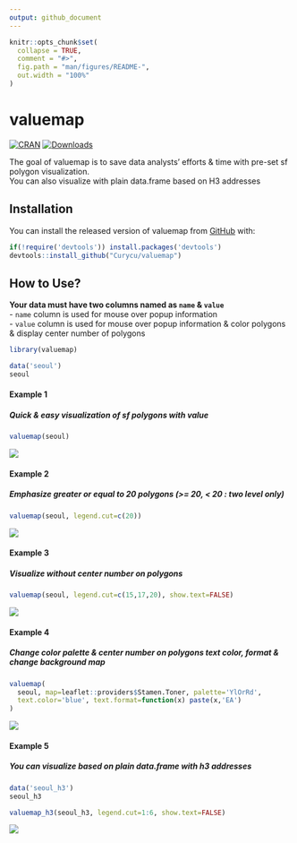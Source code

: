 ```yaml
---
output: github_document
---
```


<!-- README.md is generated from README.Rmd. Please edit that file -->

```r
knitr::opts_chunk$set(
  collapse = TRUE,
  comment = "#>",
  fig.path = "man/figures/README-",
  out.width = "100%"
)
```

# valuemap

<!-- badges: start -->
[![CRAN](https://www.r-pkg.org/badges/version/valuemap)](https://cran.r-project.org/package=valuemap)
[![Downloads](https://cranlogs.r-pkg.org/badges/grand-total/valuemap)](https://www.r-pkg.org/pkg/valuemap)
<!-- badges: end -->

The goal of valuemap is to save data analysts' efforts & time with pre-set sf polygon visualization.  
You can also visualize with plain data.frame based on H3 addresses  

## Installation

You can install the released version of valuemap from [GitHub](https://github.com/) with:

```r
if(!require('devtools')) install.packages('devtools')
devtools::install_github("Curycu/valuemap")
```
## How to Use?

**Your data must have two columns named as `name` & `value`**  
  - `name` column is used for mouse over popup information  
  - `value` column is used for mouse over popup information & color polygons & display center number of polygons  
  
```r
library(valuemap)

data('seoul')
seoul
```

#### Example 1
##### Quick & easy visualization of sf polygons with value  
```r
valuemap(seoul)
```
![](example_1.PNG)

#### Example 2
##### Emphasize greater or equal to 20 polygons (>= 20, < 20 : two level only)  
```r
valuemap(seoul, legend.cut=c(20))
```
![](example_2.PNG)

#### Example 3
##### Visualize without center number on polygons  
```r
valuemap(seoul, legend.cut=c(15,17,20), show.text=FALSE)
```
![](example_3.PNG)

#### Example 4
##### Change color palette & center number on polygons text color, format & change background map  
```r
valuemap(
  seoul, map=leaflet::providers$Stamen.Toner, palette='YlOrRd',
  text.color='blue', text.format=function(x) paste(x,'EA')
)
```
![](example_4.PNG)
 
#### Example 5
##### You can visualize based on plain data.frame with h3 addresses 
```r
data('seoul_h3')
seoul_h3
```
```r
valuemap_h3(seoul_h3, legend.cut=1:6, show.text=FALSE)
```
![](example_5.PNG)
